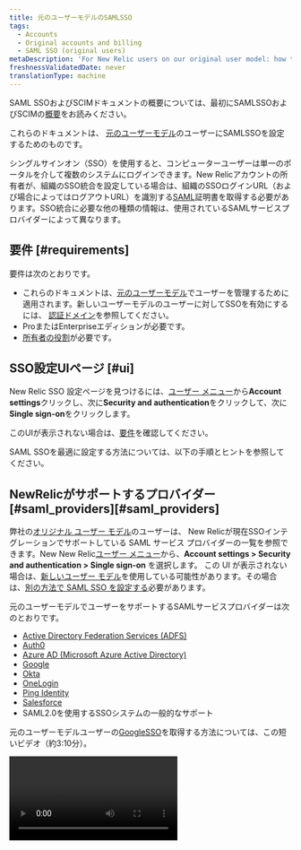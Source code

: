 ```yaml
---
title: 元のユーザーモデルのSAMLSSO
tags:
  - Accounts
  - Original accounts and billing
  - SAML SSO (original users)
metaDescription: 'For New Relic users on our original user model: how to set up and manage SAML single-sign on (SSO).'
freshnessValidatedDate: never
translationType: machine
---
```



SAML SSOおよびSCIMドキュメントの概要については、最初にSAMLSSOおよびSCIMの[概要](/docs/accounts/accounts-billing/new-relic-one-user-management/introduction-saml-scim)をお読みください。

これらのドキュメントは、 [元のユーザーモデル](/docs/accounts/original-accounts-billing/original-product-based-pricing/overview-user-models)のユーザーにSAMLSSOを設定するためのものです。

シングルサインオン（SSO）を使用すると、コンピューターユーザーは単一のポータルを介して複数のシステムにログインできます。New Relicアカウントの所有者が、組織のSSO統合を設定している場合は、組織のSSOログインURL（および場合によってはログアウトURL）を識別する[SAML](/docs/accounts-partnerships/education/getting-started-new-relic/glossary#saml)証明書を取得する必要があります。SSO統合に必要な他の種類の情報は、使用されているSAMLサービスプロバイダーによって異なります。

## 要件 [#requirements]

要件は次のとおりです。

* これらのドキュメントは、[元のユーザーモデル](/docs/accounts/original-accounts-billing/original-users-roles/overview-user-models)でユーザーを管理するために適用されます。新しいユーザーモデルのユーザーに対してSSOを有効にするには、 [認証ドメイン](/docs/accounts/accounts-billing/new-relic-one-user-management/configure-authentication-domains-sso)を参照してください。
* ProまたはEnterpriseエディションが必要です。
* [所有者の役割](/docs/accounts/original-accounts-billing/original-users-roles/users-roles-original-user-model#roles)が必要です。

## SSO設定UIページ [#ui]

New Relic SSO 設定ページを見つけるには、[ユーザー メニュー](/docs/accounts/accounts-billing/general-account-settings/intro-account-settings)から<DNT>**Account settings**</DNT>クリックし、次に<DNT>**Security and authentication**</DNT>をクリックして、次に<DNT>**Single sign-on**</DNT>をクリックします。

このUIが表示されない場合は、[要件](#requirements)を確認してください。

SAML SSOを最適に設定する方法については、以下の手順とヒントを参照してください。

## NewRelicがサポートするプロバイダー [#saml\_providers][#saml_providers]

弊社の[オリジナル ユーザー モデル](/docs/accounts/original-accounts-billing/original-users-roles/overview-user-models)のユーザーは、 New Relicが現在SSOインテグレーションでサポートしている SAML サービス プロバイダーの一覧を参照できます。New New Relic[ユーザー メニュー](/docs/accounts/accounts-billing/general-account-settings/intro-account-settings)から、<DNT>**Account settings &gt; Security and authentication &gt; Single sign-on**</DNT> を選択します。 この UI が表示されない場合は、[新しいユーザー モデル](/docs/accounts/original-accounts-billing/original-users-roles/overview-user-models)を使用している可能性があります。その場合は、[別の方法で SAML SSO を設定する](/docs/accounts/accounts-billing/new-relic-one-user-management/introduction-saml-scim)必要があります。

元のユーザーモデルでユーザーをサポートするSAMLサービスプロバイダーは次のとおりです。

* [<DNT>Active Directory Federation Services (ADFS)</DNT>](http://technet.microsoft.com/en-us/library/hh831502.aspx)
* [<DNT>Auth0</DNT>](http://developers.auth0.com/newrelic)
* [<DNT>Azure AD (Microsoft Azure Active Directory)</DNT>](https://docs.microsoft.com/en-us/azure/active-directory/saas-apps/new-relic-tutorial)
* [<DNT>Google</DNT>](https://support.google.com/a/answer/6363863)
* [<DNT>Okta</DNT>](http://www.okta.com/newrelic)
* [<DNT>OneLogin</DNT>](http://www.onelogin.com/partners/app-partners/new-relic)
* [<DNT>Ping Identity</DNT>](https://www.pingidentity.com/en.html)
* [<DNT>Salesforce</DNT>](http://wiki.developerforce.com/page/Configuring-SAML-SSO-to-NewRelic)
* SAML2.0を使用するSSOシステムの一般的なサポート

元のユーザーモデルユーザーの[GoogleSSO](https://support.google.com/a/answer/6363863)を取得する方法については、この短いビデオ（約3:10分）。

<Video id="OOc8iN9dWfw" type="youtube" />

## NewRelicアカウントのSAML情報 [#account-SML-information]

SAMLプロバイダーと統合するには、プロバイダーはNewRelicアカウントに関する情報を必要とします。必要な情報のほとんどは、 [NewRelicSSO設定のUIページ](#ui)に表示されます。

* メタデータURL：1つのXMLメッセージに複数の情報が含まれています
* SAMLバージョン：2.0
* アサーションコンシューマーURL：New Relic SSOへのエンドポイント（たとえば、 `https://rpm.newrelic.com/accounts/ACCOUNTID/sso/saml/finalize` ）
* コンシューマーバインディング：送信方法はHTTP-POSTです
* NameID形式：メールアドレス
* 属性：不要
* エンティティID：アカウントURL（デフォルトは`rpm.newrelic.com` ）

## NewRelicSAMLの実装 [#requirements]

SAMLプロバイダーとサービスプロバイダー（New Relicなど）が連携できるようにするには、それらのプロセスを特定の方法で調整する必要があります。NewRelicがSSOを実装する方法のいくつかの側面を次に示します。これは、特定のSAMLプロバイダーがNew Relicで動作できることを確認する場合、または実装の問題をトラブルシューティングする場合に役立ちます。

<table>
  <thead>
    <tr>
      <th width={200}>
        <DNT>**SSO considerations**</DNT>
      </th>

      <th>
        <DNT>**New Relic functions and preferences**</DNT>
      </th>
    </tr>
  </thead>

  <tbody>
    <tr>
      <td>
        ユーザー資格情報の範囲（IdP）
      </td>

      <td>
        すべてのユーザーである必要があります。
      </td>
    </tr>

    <tr>
      <td>
        接続の種類
      </td>

      <td>
        IdPによって開始され、SPによって開始される必要があります。
      </td>
    </tr>

    <tr>
      <td>
        予想されるSAMLプロファイル
      </td>

      <td>
        New Relicは、SPが開始するリクエストにPOSTバインディングを使用します。
      </td>
    </tr>

    <tr>
      <td>
        予想されるNameID値の形式
      </td>

      <td>
        メールアドレスである必要があります。
      </td>
    </tr>

    <tr>
      <td>
        SAMLアサーションで交換される機密情報？
      </td>

      <td>
        いいえ、メールアドレスのみが送信されます。
      </td>
    </tr>

    <tr>
      <td>
        セッション管理とログアウト
      </td>

      <td>
        組織はログアウトにリダイレクトURLを使用していますか？そうでない場合、NewRelicはログアウトランディングページを提供できます。
      </td>
    </tr>

    <tr>
      <td>
        アクセスする必要がなくなったユーザーを計画する
      </td>

      <td>
        通常、アカウントの所有者または管理者による手動削除。
      </td>
    </tr>

    <tr>
      <td>
        クロック同期
      </td>

      <td>
        SAMLIDプロバイダーのクロックがNTPによって維持されていることを確認します。
      </td>
    </tr>
  </tbody>
</table>

## SAMLSSOの機能と手順 [#more-procedures]

[元のユーザーモデル](/docs/accounts/original-accounts-billing/original-product-based-pricing/overview-user-models)でユーザーのSAMLSSOを管理するための重要な手順は次のとおりです。

<CollapserGroup>
  <Collapser id="domain-allow-list" title="推奨：SAMLSSOプロセスをバイパスするようにドメインを要求します">
    組織が Pro または エンタープライズエディションを使用している場合は、ドメイン名を「許可」リストに登録するようリクエストできます。これにより、SAML SSO有効化プロセスが効率化されます。 ユーザーのメール アドレスのドメインが、申請したドメインと一致する場合、 New Relic自動的にそのユーザーを <DNT>**Active**</DNT> ユーザーとして追加し、現在のユーザー タイプを保持します。

    ドメインを申請するメリットは次のとおりです。

    * 管理者はユーザーのユーザータイプを調整する必要がないため、管理が簡単になります。

    * ユーザーがメールでユーザーレコードを確認する必要がないため、ユーザーがNewRelicの使用を簡単に開始できます。

    * 組織外にユーザーを追加するときにセキュリティを維持します。

      ドメインを申請するには、[サポートにお問い合わせ](https://support.newrelic.com)ください。
  </Collapser>

  <Collapser id="set-up-saml" title="SAMLSSOを設定する">
    [SAML IDプロバイダー証明書](/docs/subscriptions/saml-service-providers)（PEMでエンコードされたx509証明書である必要があります）とURLを取得した後、アカウント所有者はNew Relicでシングルサインオン（SSO）構成をセットアップ、テスト、および有効化できます。アカウントの他の役割は、アカウントのSSO構成を編集できません。

    <Callout variant="tip">
      この機能へのアクセスは、サブスクリプションレベルによって異なります。アカウントが[カスタマーパートナーシップ](/docs/new-relic-partnerships/partner-integration-guide/partner-account-maintenance/partnership-accounts-users-subscriptions#partnerships)の下で設定されている場合、この機能へのアクセスは、そのパートナーシップサブスクリプションレベルの設定にも依存します。
    </Callout>

    ### 要件

    この機能が適用されるNewRelicユーザーを含む要件については、[要件](#requirements)を参照してください。

    ### 親子アカウント [#parent]

    アカウントに子アカウントがある場合、通常は親アカウントレベルでのみSSO構成を設定します。子アカウントのユーザーは、親アカウントのSAML SSO構成を継承するため、引き続きSSOを介してログインできます。個別のSAMLIDを使用して（たとえば、パートナーシップアカウントを使用して）複数のアカウントを構成する必要がある場合は、[カスタムエンティティID機能](/docs/accounts-partnerships/accounts/saml-single-sign/configure-saml-multiple-accounts)を使用します。

    ### SSOを構成する [#configuring]

    セキュリティを確保し、ネットワーク時間とクロックスキューを考慮に入れるために、SAML IDプロバイダーの検証応答を実用的な最短時間（たとえば、5分）に構成します。NewRelicでは最大30分かかります。

    [元のユーザーモデル](/docs/accounts/original-accounts-billing/original-product-based-pricing/overview-user-models)でユーザーのSSO構成を設定するには：

    1. オプションですが推奨： [SAMLSSOプロセスを合理化するためのドメインの要求についてお](#domain-allow-list)読みください。

    2. <DNT>**[user menu](/docs/accounts/accounts-billing/general-account-settings/intro-account-settings) &amp;gt; Account settings &amp;gt; Security and authentication &amp;gt; Single sign-on**</DNT>に移動します。

    3. <DNT>**SAML single sign-on**</DNT> ページから、 New Relic SAML サービス プロバイダーの詳細を確認します。

    4. SAML ID プロバイダー証明書をアップロードするには、 <DNT>**Choose file**</DNT>を選択し、標準の手順に従ってファイルを選択して保存します。

    5. ユーザーがシングル サインオンに使用する<DNT>**Remote login URL**</DNT>を指定します。

    6. 組織の SAML インテグレーションがログアウト用のリダイレクト URL を提供している場合は、 <DNT>**Logout landing URL**</DNT>をコピーして貼り付けます (または入力します)。それ以外の場合は空白のままにします。

    7. 変更を保存します。

       <Callout variant="tip">
         組織が特定のリダイレクトURLを使用していない場合、NewRelicはデフォルトでログアウトランディングページを提供します。
       </Callout>

       ### SSOをテストする [#testing]

       SSO 設定を正しく構成して保存すると、 <DNT>**Test**</DNT>ページが自動的に表示されます。 各テストの後、New Relic は診断結果を含む SAML SSO ページを返します。

       戻って構成設定を変更するには、 <DNT>**1 CONFIGURE**</DNT>を選択します。

       ### SSOを有効にする [#enabling]

       テストが正常に完了すると、会社のランディングページで使用できるリンクが表示され、NewRelicで簡単にシングルサインオンできます。[New Relicでドメインを申請して](#domain-allow-list)いない限り、ユーザーはNewRelicが自動的に送信する[確認メールを完了する](/docs/subscriptions/adding-users-to-saml-accounts)までログインできません。ユーザーが確認メールでリンクを選択すると、組織に割り当てられたユーザー名とパスワードを使用して安全にサインインできます。そこから、New Relicを含め、使用が許可されている任意のアプリケーションを選択できます。

       <Callout variant="caution">
         [SAML SSO を無効にする](/docs/subscriptions/maintaining-sso-settings)と、New Relic はすべての<DNT>**Pending**</DNT>ユーザーに<DNT>**Active**</DNT>のフラグを自動的に設定します。 後で SAML SSO を再度有効にする場合、New Relic は所有者を除くすべてのユーザーに<DNT>**Pending**</DNT>のフラグを自動的に設定し、ユーザーは電子メールでアカウント アクセスを確認する必要があります。
       </Callout>

       ### セッションタイムアウトのログアウトURLを追加します [#timeout\_url][#timeout_url]

       New Relic の<DNT>**Session configuration**</DNT>機能では、SAML SSO 対応アカウントの[ログアウト URL が](/docs/subscriptions/setting-session-timeouts#saml_session)必要です。 ログアウト URL なしで SAML SSOすでに構成、テスト、有効化している場合は、 New Relic自動的にアカウント管理者に連絡し、アカウント所有者に通知します。 さらに、アカウント所有者の場合、New Relic は<DNT>**Session configuration**</DNT>から SAML シングル サインオンに直接アクセスしてログアウト URL を追加するためのリンクを自動的に提供します。

       <Callout variant="important">
         ログアウト URL <DNT>**cannot**</DNT>の URL のどこかに`newrelic.com`が含まれています。
       </Callout>

       <DNT>**Session configuration**</DNT>[](/docs/subscriptions/setting-session-timeouts#saml_reauthentication)機能には、SAML 認証されたbrowser セッションの再認証の 自動タイムアウト を選択するオプションも含まれています。
  </Collapser>

  <Collapser id="add-users-saml" title="SAMLアカウントにユーザーを追加する">
    SAML SSOおよびSCIMドキュメントの概要については、最初にSAMLSSOおよびSCIMの[概要](/docs/accounts/accounts-billing/new-relic-one-user-management/introduction-saml-scim)をお読みください。

    [New Relic（推奨）でドメインを申請して](#domain-allow-list)いない限り、SAML SSOが有効になると自動的に送信される確認メールが完了するまで、ユーザーはNewRelicに追加されません。これは追加のセキュリティ対策です。保留状態（まだ確認されていない）のユーザーは、通知（アラート通知など）を受信しません。

    SAML SSO が有効になっている組織<DNT>**without**</DNT>の場合、所有者または管理者は電子メールの確認を必要とせずに新しいユーザーを追加できます。

    ### 要件

    この機能が適用されるNewRelicユーザーを含む要件については、[要件](#requirements)を参照してください。

    ### ユーザーを追加して確認する [#adding]

    次のプロセスに従って、SAMLSSOを介して認証している[元のユーザーモデル](/docs/accounts/original-accounts-billing/original-product-based-pricing/overview-user-models)のユーザーを追加して確認します。

    1. アカウントの所有者またはアドミニストレーターが新しいユーザーを追加しました: <DNT>**[user menu](/docs/accounts/accounts-billing/general-account-settings/intro-account-settings) &amp;gt; Account settings &amp;gt; Account &amp;gt; Summary**</DNT>に移動します。

    2. [ドメインを申請して](#domain-allow-list)いない限り、ユーザーは<DNT>**Pending**</DNT>としてマークされ、確認メールが送信されます。 (保留中のユーザーには、集計 通知 などのNew Relic製品 通知 は届きません。)

    3. ユーザーは電子メール内のリンクを選択してアカウントを確認します。これにより、SAMLプロバイダーのログインURLに移動します。

    4. ユーザーが SAML SSO エンドポイント ( <DNT>Auth0</DNT> 、 <DNT>Okta</DNT> 、 <DNT>OneLogin</DNT> 、 <DNT>Ping Identity</DNT> 、 <DNT>Salesforce</DNT>など) に正常にサインインすると、New Relic はユーザーに<DNT>**Active**</DNT>のフラグを設定します。

       <Callout variant="caution">
         SAML SSO を無効にすると、New Relic はすべての<DNT>**Pending**</DNT>ユーザーに<DNT>**Active**</DNT>のフラグを自動的に設定します。 後で SAML SSO を再度有効にする場合、New Relic は所有者を除くすべてのユーザーに<DNT>**Pending**</DNT>のフラグを自動的に設定し、ユーザーは電子メールでアカウント アクセスを確認する必要があります。
       </Callout>
  </Collapser>

  <Collapser id="saml-multiple-accounts" title="複数のアカウントのSAML">
    SAML プロトコルでは、<DNT>**entity ID**</DNT> はサービスプロバイダー ( New Relic ) を SAML プロバイダーに対して一意に識別します。 New Relic のデフォルトのエンティティ ID は`rpm.newrelic.com`です。 SAML 対応アカウントが 1 つしかない場合はこれで十分です。

    SAMLを使用して複数のNewRelicアカウントを構成する場合、SAMLプロバイダーは通常、各アカウントに一意のエンティティIDが必要です。個別のSAMLIDを使用して複数のアカウントを構成する必要がある場合は、NewRelicのカスタムエンティティID機能を使用してください。

    ### 要件

    この機能が適用されるNewRelicユーザーを含む要件については、[要件](#requirements)を参照してください。

    ### カスタムエンティティIDを選択します [#custom]

    New RelicのカスタムエンティティID機能を使用すると、アカウントごとに一意のエンティティIDを有効にできます。次に、SAMLプロバイダーを使用してそれらのSAMLSSOを個別のアプリケーションとして構成できます。これにより、各アカウントに対するユーザー認証を個別に一元管理できます。

    カスタムエンティティIDを選択するには：

    1. [標準の手順](/docs/subscriptions/setting-up-sso)に従ってSSOを設定します。

    2. さらに、 <DNT>**Step 1. Configure**</DNT>ページの<DNT>**Entity ID**</DNT>行から<DNT>**Use custom entity ID**</DNT>を選択します。

       <Callout variant="important">
         SAMLプロバイダーでアプリケーションの設定を構成するには、同じエンティティIDを使用する必要があります。一部のSAMLプロバイダーでは、エンティティIDを変更するときに新しいアプリケーション構成を作成する必要があります。
       </Callout>
  </Collapser>

  <Collapser id="maintain-saml" title="SSO設定を維持する">
    SAML SSOログインを構成、テスト、および有効にした後、すべてのNew Relicアカウントユーザー（アカウントの所有者と管理者を含む）は、組織のSSOURLを使用してNewRelicにサインインする必要があります。彼らのメールアドレスは、NewRelicで設定されているものと一致している必要があります。また、SSOURLを使用してNewRelic以外のアプリケーションにアクセスできるかどうかは、それらのアプリケーションに設定されている権限によって異なります。

    ### 要件

    この機能が適用されるNewRelicユーザーを含む要件については、[要件](#requirements)を参照してください。

    ### SAMLSSO情報を更新する [#sso\_procedures][#sso_procedures]

    [元のユーザーモデル](/docs/accounts/original-accounts-billing/original-product-based-pricing/overview-user-models)のユーザーのSAMLSSO情報を更新するには：

    1. SAMLSSOログインURLを使用してNewRelicにサインインします。

    2. <DNT>**[user menu](/docs/accounts/accounts-billing/general-account-settings/intro-account-settings) &amp;gt; Account settings &amp;gt; Security and authentication &amp;gt; Single sign-on**</DNT>に移動します。

    3. New Relicとの SAML 統合を一時的にオフにして設定を更新するには、<DNT>**Disable SAML login**</DNT> を選択します。

    4. オプション: 既存の SAML 証明書を変更するには、 <DNT>**Choose file**</DNT>を選択します。 標準の手順に従ってファイルを選択し、保存します。

    5. オプション: 既存の SSO URL を変更するには、 <DNT>**Remote login URL**</DNT>または<DNT>**Logout landing URL**</DNT>をコピーして貼り付け (または入力)、保存します。

       ### メールアドレス [#user\_email][#user_email]

       <Callout variant="tip">
         <DNT>**Owner or Admins**</DNT>
       </Callout>

       アカウントの所有者または管理者は、NewRelicにサインインするためのユーザーのメールアドレスがSSOメールと一致していることを確認する必要があります。アカウントの所有者、管理者、およびユーザーは、SAML認証済みアカウントの電子メールアドレスを更新できません。

       組織のNewRelicアカウントのユーザー情報を更新するには：

    6. <DNT>**[user menu](/docs/accounts/accounts-billing/general-account-settings/intro-account-settings) &amp;gt; Account settings &amp;gt; Account &amp;gt; Summary**</DNT>に移動します。

    7. <DNT>**Users**</DNT>リストから、新しいユーザーを追加したり、既存のユーザーロールを編集したり、削除したりするためのオプションを選択します。

       ### SSOログインのトラブルシューティング [#troubleshoot]

       所有者と管理者を含め、アカウントを使用している人は誰もNewRelicに直接サインインできません。SSOからロックアウトされ、SSOを無効にしたり、構成を変更したりする必要がある場合は、 [support.newrelic.com](https://support.newrelic.com)でサポートを受けてください。
  </Collapser>

  <Collapser id="delete-sso" title="SSO構成を削除する">
    この機能が適用されるNewRelicユーザーを含む要件については、[要件](#requirements)を参照してください。

    <Callout variant="caution">
      NewRelicとのSAMLSSO統合を削除すると、復元できなくなります。ただし、標準の手順に従って構成を再設定できます。
    </Callout>

    [元のユーザーモデル](/docs/accounts/original-accounts-billing/original-product-based-pricing/overview-user-models)のユーザーの場合、SAMLSSO構成を完全に削除する方法は次のとおりです。

    1. SAMLSSOログインURLを使用してNewRelicにサインインします。
    2. New Relic メニューバーから、 <DNT>**[user menu](/docs/accounts/accounts-billing/general-account-settings/intro-account-settings) &amp;gt; Account settings &amp;gt; Security and authentication &amp;gt; Single sign-on**</DNT>選択します。
    3. <DNT>**Delete SAML Configuration**</DNT>を選択します。
    4. 確認プロンプトで、 <DNT>**OK**</DNT>選択します。
  </Collapser>

  <Collapser id="partners-saml" title="パートナーとSAMLSSO">
    [パートナーシップアカウント](/docs/new-relic-partnerships/partner-integration-guide/partner-account-maintenance/partnership-accounts-users-subscriptions)では、NewRelicにサインインするための認証はパートナーシップによって制御されます。パートナーシップがSSOをサポートしているアカウントの場合、ユーザーは再認証せずにNewRelicUIにアクセスできます。これらのパートナーアカウントは、NewRelicサイトにサインインするための代替の安全な方法としてSAMLSSOを使用できます。

    Heroku、AppDirect、Microsoft Azureなどの他のパートナーアカウントでは、NewRelicへの直接ログインは許可されていません。この状況では、パートナーのサイトからのSAML統合はパートナーSSOによってサポートされていません。ご不明な点がございましたら、NewRelicのパートナー担当者にお問い合わせください。

    ### 要件

    この機能が適用されるNewRelicユーザーを含む要件については、[要件](#requirements)を参照してください。

    ### 例 [#example-parent]

    アカウントの構造と設定は、SAMLが利用可能かどうか、およびSAMLがアカウントにどのように適用されるかに影響します。

    <img title="screen saml hierarchy.png" alt="screen saml hierarchy.png" src={accountsNRParentChildAccountStructure} />

    <figcaption>
      この例は、親アカウントと子アカウントを持つNewRelicPartnerアカウントの階層を示しています。
    </figcaption>

    これは、アカウントと子アカウントがSAMLSSO構成を継承する方法の例です。

    <table>
      <thead>
        <tr>
          <th style={{ width: "200px" }}>
            <DNT>**Account level**</DNT>
          </th>

          <th>
            <DNT>**SAML SSO configuration**</DNT>
          </th>
        </tr>
      </thead>

      <tbody>
        <tr>
          <td>
            パートナーシップ
          </td>

          <td>
            パートナーシップレベルでは、パートナーシップに基づくアカウントでSAMLを有効にできるかどうかを制御できます。パートナーシップアカウントの所有者には特定の管理機能がありますが、このアカウントのSAML構成は、パートナーシップ内の他のアカウントに継承されません。
          </td>
        </tr>

        <tr>
          <td>
            親アカウント
          </td>

          <td>
            親アカウント（マスターアカウントとも呼ばれます）は、1つ以上の[子アカウント](/docs/subscriptions/creating-sub-accounts)と直接の階層関係を持っています。通常、親アカウントのSAML構成は、そのすべての子アカウントに自動的に継承されます。
          </td>
        </tr>

        <tr>
          <td>
            子アカウント
          </td>

          <td>
            親アカウントにSAMLが構成されている場合、子アカウント（サブアカウントとも呼ばれます）は、親アカウントからSAMLSSO構成を継承します。親アカウントにSAMLが構成されていない場合、各子アカウントに独自の構成がある場合があります。詳細については[、複数のアカウントを使用したSAMLの設定](/docs/subscriptions/configuring-saml-with-multiple-accounts)を参照してください。
          </td>
        </tr>
      </tbody>
    </table>
  </Collapser>
</CollapserGroup>